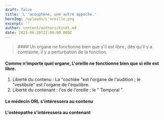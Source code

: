 ```yaml
---
draft: false
title: 'L''acouphène, une autre appoche.'
heroImg: /uploads/L'oreille.png
excerpt: ''
author: content/authors/Kindt.md
date: 2023-06-26T22:00:00.000Z
---
```


<BlockQuote authorName="">
  #### Un organe ne fonctionne bien que s'il est libre ; dès qu'il y a contrainte, il y a        perturbation de la fonction.
</BlockQuote>

<Space height={50} />

#### Comme n'importe quel organe, L'oreille ne fonctionne bien que si elle est libre.

<Space height={20} />

1. Liberté du contenu : La "cochlée "est l'organe de l'audition ; le "vestibule" est l'organe de l'équilibre.
2. Liberté du contenant : l'os de l'oreille ; le " Temporal ".

<Space height={30} />

#### &#x20;Le médecin ORL s'intéressera au contenu

<Space height={10} />

#### L'ostéopathe s'intéressera au contenant
